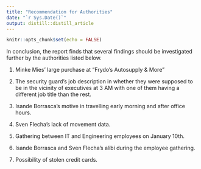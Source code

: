```yaml
---
title: "Recommendation for Authorities"
date: "`r Sys.Date()`"
output: distill::distill_article
---
```


```r
knitr::opts_chunk$set(echo = FALSE)
```
<p>
In conclusion, the report finds that several findings should be investigated further by the authorities listed below.
</p>

<p>
1. Minke Mies' large purchase at "Frydo's Autosupply & More"

2. The security guard's job description in whether they were supposed to be in the vicinity of executives at 3 AM with one of them having a different job title than the rest.

3. Isande Borrasca's motive in travelling early morning and after office hours.

4. Sven Flecha's lack of movement data.

5. Gathering between IT and Engineering employees on January 10th.

6. Isande Borrasca and Sven Flecha's alibi during the employee gathering.

7. Possibility of stolen credit cards.
</p>





